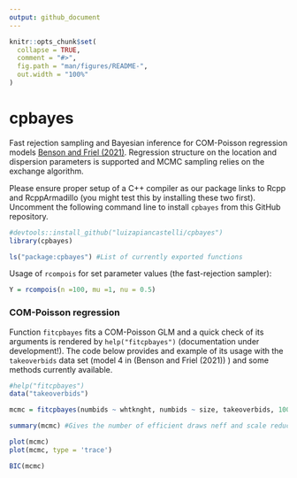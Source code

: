 ```yaml
---
output: github_document
---
```


<!-- README.md is generated from README.Rmd. Please edit that file -->

```r
knitr::opts_chunk$set(
  collapse = TRUE,
  comment = "#>",
  fig.path = "man/figures/README-",
  out.width = "100%"
)
```

# cpbayes

Fast rejection sampling and Bayesian inference for COM-Poisson regression models [Benson and Friel (2021)](https://projecteuclid.org/journals/bayesian-analysis/volume-16/issue-3/Bayesian-Inference-Model-Selection-and-Likelihood-Estimation-using-Fast-Rejection/10.1214/20-BA1230.full). Regression structure on the location and dispersion parameters is supported and MCMC sampling relies on the exchange algorithm.

Please ensure proper setup of a C++ compiler as our package links to Rcpp and RcppArmadillo (you might test this by installing these two first). Uncomment the following command line to install `cpbayes` from this GitHub repository.

```r
#devtools::install_github("luizapiancastelli/cpbayes")
library(cpbayes)

ls("package:cpbayes") #List of currently exported functions
```

Usage of `rcompois` for set parameter values (the fast-rejection sampler):

```r
Y = rcompois(n =100, mu =1, nu = 0.5)
```

### COM-Poisson regression

Function `fitcpbayes` fits a COM-Poisson GLM and a quick check of its arguments is rendered by `help("fitcpbayes")` (documentation under development!). The code below provides and example of its usage with the `takeoverbids` data set (model 4 in (Benson and Friel (2021)) ) and some methods currently available.

```r
#help("fitcpbayes")
data("takeoverbids")

mcmc = fitcpbayes(numbids ~ whtknght, numbids ~ size, takeoverbids, 10000, 10000, nchains =3)

summary(mcmc) #Gives the number of efficient draws neff and scale reduction factors Rhat
```
```r
plot(mcmc)
plot(mcmc, type = 'trace')
```

```r
BIC(mcmc)
```


